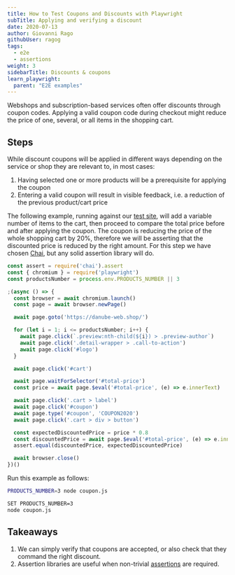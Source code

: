 ```yaml
---
title: How to Test Coupons and Discounts with Playwright
subTitle: Applying and verifying a discount
date: 2020-07-13
author: Giovanni Rago
githubUser: ragog
tags:
  - e2e
  - assertions
weight: 3
sidebarTitle: Discounts & coupons
learn_playwright:
  parent: "E2E examples"
---
```



<PlaywrightCheckSuiteTryOut />

Webshops and subscription-based services often offer discounts through coupon codes. Applying a valid coupon code during checkout might reduce the price of one, several, or all items in the shopping cart.

## Steps

While discount coupons will be applied in different ways depending on the service or shop they are relevant to, in most cases:
1. Having selected one or more products will be a prerequisite for applying the coupon
2. Entering a valid coupon will result in visible feedback, i.e. a reduction of the previous product/cart price

The following example, running against our [test site](https://danube-web.shop/), will add a variable number of items to the cart, then proceed to compare the total price before and after applying the coupon. The coupon is reducing the price of the whole shopping cart by 20%, therefore we will be asserting that the discounted price is reduced by the right amount. For this step we have chosen [Chai](https://www.chaijs.com/api/assert/), but any solid assertion library will do.


```js coupon.js
const assert = require('chai').assert
const { chromium } = require('playwright')
const productsNumber = process.env.PRODUCTS_NUMBER || 3

;(async () => {
  const browser = await chromium.launch()
  const page = await browser.newPage()

  await page.goto('https://danube-web.shop/')

  for (let i = 1; i <= productsNumber; i++) {
    await page.click(`.preview:nth-child(${i}) > .preview-author`)
    await page.click('.detail-wrapper > .call-to-action')
    await page.click('#logo')
  }

  await page.click('#cart')

  await page.waitForSelector('#total-price')
  const price = await page.$eval('#total-price', (e) => e.innerText)

  await page.click('.cart > label')
  await page.click('#coupon')
  await page.type('#coupon', 'COUPON2020')
  await page.click('.cart > div > button')

  const expectedDiscountedPrice = price * 0.8
  const discountedPrice = await page.$eval('#total-price', (e) => e.innerText)
  assert.equal(discountedPrice, expectedDiscountedPrice)

  await browser.close()
})()

```


Run this example as follows:



```sh
PRODUCTS_NUMBER=3 node coupon.js
```


```sh
SET PRODUCTS_NUMBER=3
node coupon.js
```



## Takeaways

1. We can simply verify that coupons are accepted, or also check that they command the right discount.
2. Assertion libraries are useful when non-trivial [assertions](https://www.checklyhq.com/docs/api-checks/assertions/) are required.

